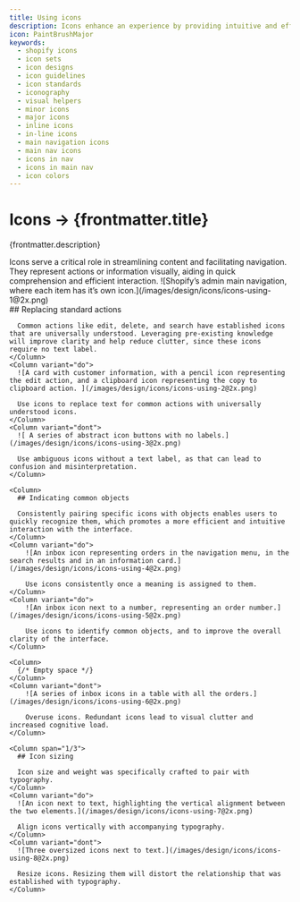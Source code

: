 ```yaml
---
title: Using icons
description: Icons enhance an experience by providing intuitive and efficient navigation, conveying information concisely, and making it more visually appealing.
icon: PaintBrushMajor
keywords:
  - shopify icons
  - icon sets
  - icon designs
  - icon guidelines
  - icon standards
  - iconography
  - visual helpers
  - minor icons
  - major icons
  - inline icons
  - in-line icons
  - main navigation icons
  - main nav icons
  - icons in nav
  - icons in main nav
  - icon colors
---
```


# Icons &rarr; {frontmatter.title}

<Lede>{frontmatter.description}</Lede>

<Subnav />

<Section>
  <Row variant="1-2">
    <Column>
      Icons serve a critical role in streamlining content and facilitating
      navigation. They represent actions or information visually, aiding in
      quick comprehension and efficient interaction.
    </Column>
    <Column>
      ![Shopify’s admin main navigation, where each item has it’s own
      icon.](/images/design/icons/icons-using-1@2x.png)
    </Column>
  </Row>
</Section>

<Section>
  <Row variant="1-1-1">
    <Column>
      ## Replacing standard actions

      Common actions like edit, delete, and search have established icons that are universally understood. Leveraging pre-existing knowledge will improve clarity and help reduce clutter, since these icons require no text label.
    </Column>
    <Column variant="do">
      ![A card with customer information, with a pencil icon representing the edit action, and a clipboard icon representing the copy to clipboard action. ](/images/design/icons/icons-using-2@2x.png)

      Use icons to replace text for common actions with universally understood icons.
    </Column>
    <Column variant="dont">
      ![ A series of abstract icon buttons with no labels.](/images/design/icons/icons-using-3@2x.png)

      Use ambiguous icons without a text label, as that can lead to confusion and misinterpretation.
    </Column>

  </Row>
</Section>

<Section>
  <Row variant="1-1-1">

    <Column>
      ## Indicating common objects

      Consistently pairing specific icons with objects enables users to quickly recognize them, which promotes a more efficient and intuitive interaction with the interface.
    </Column>
    <Column variant="do">
        ![An inbox icon representing orders in the navigation menu, in the search results and in an information card.](/images/design/icons/icons-using-4@2x.png)

        Use icons consistently once a meaning is assigned to them.
    </Column>
    <Column variant="do">
        ![An inbox icon next to a number, representing an order number.](/images/design/icons/icons-using-5@2x.png)

        Use icons to identify common objects, and to improve the overall clarity of the interface.
    </Column>

  </Row>
  <Row variant="1-2">

    <Column>
      {/* Empty space */}
    </Column>
    <Column variant="dont">
        ![A series of inbox icons in a table with all the orders.](/images/design/icons/icons-using-6@2x.png)

        Overuse icons. Redundant icons lead to visual clutter and increased cognitive load.
    </Column>

  </Row>
</Section>

<Section>
  <Row>

    <Column span="1/3">
      ## Icon sizing

      Icon size and weight was specifically crafted to pair with typography.
    </Column>
    <Column variant="do">
      ![An icon next to text, highlighting the vertical alignment between the two elements.](/images/design/icons/icons-using-7@2x.png)

      Align icons vertically with accompanying typography.
    </Column>
    <Column variant="dont">
      ![Three oversized icons next to text.](/images/design/icons/icons-using-8@2x.png)

      Resize icons. Resizing them will distort the relationship that was established with typography.
    </Column>

  </Row>
</Section>
